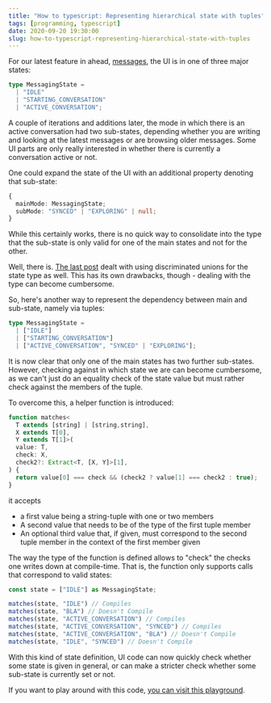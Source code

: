 ```yaml
---
title: "How to typescript: Representing hierarchical state with tuples"
tags: [programming, typescript]
date: 2020-09-20 19:30:00
slug: how-to-typescript-representing-hierarchical-state-with-tuples
---
```


For our latest feature in ahead, [messages][1], the UI is in one of three major states:

```typescript
type MessagingState = 
  | "IDLE" 
  | "STARTING_CONVERSATION" 
  | "ACTIVE_CONVERSATION";
```

A couple of iterations and additions later, the mode in which there is an active conversation had two sub-states, depending whether you are writing and looking at the latest messages or are browsing older messages. Some UI parts are only really interested in whether there is currently a conversation active or not.

One could expand the state of the UI with an additional property denoting that sub-state:

```typescript
{
  mainMode: MessagingState;
  subMode: "SYNCED" | "EXPLORING" | null;
}
```

While this certainly works, there is no quick way to consolidate into the type that the sub-state is only valid for one of the main states and not for the other.

<Info>

Well, there is. [The last post][previous] dealt with using discriminated unions for the state type as well. This has its own drawbacks, though - dealing with the type can become cumbersome.

</Info>

So, here's another way to represent the dependency between main and sub-state, namely via tuples:

```typescript
type MessagingState = 
  | ["IDLE"] 
  | ["STARTING_CONVERSATION"] 
  | ["ACTIVE_CONVERSATION", "SYNCED" | "EXPLORING"];
```

It is now clear that only one of the main states has two further sub-states. However, 
checking against in which state we are can become cumbersome, 
as we can't just do an equality check of the state value but must rather check against the members of the tuple.

To overcome this, a helper function is introduced:

```typescript
function matches<
  T extends [string] | [string,string], 
  X extends T[0], 
  Y extends T[1]>(
  value: T,
  check: X,
  check2?: Extract<T, [X, Y]>[1],
) {
  return value[0] === check && (check2 ? value[1] === check2 : true);
}
```

it accepts
* a first value being a string-tuple with one or two members
* A second value that needs to be of the type of the first tuple member
* An optional third value that, if given, must correspond to the second tuple member in the context of the first member given 

The way the type of the function is defined allows to "check" the checks one writes down at compile-time. That is, the function only supports calls that correspond to valid states:

```typescript
const state = ["IDLE"] as MessagingState;

matches(state, "IDLE") // Compiles
matches(state, "BLA") // Doesn't Compile
matches(state, "ACTIVE_CONVERSATION") // Compiles
matches(state, "ACTIVE_CONVERSATION", "SYNCED") // Compiles
matches(state, "ACTIVE_CONVERSATION", "BLA") // Doesn't Compile
matches(state, "IDLE", "SYNCED") // Doesn't Compile
```

With this kind of state definition, UI code can now quickly check whether some state is given in general, or can make a stricter check whether some sub-state is currently set or not.

If you want to play around with this code, [you can visit this playground][2].

[1]: https://www.aheadintranet.com/release-notes/09-09-2020
[2]: https://www.typescriptlang.org/play?ts=4.0.2#code/C4TwDgpgBAysCGxoF4oG0BEBJAIgGQFEMBdKAH3QxgBUBBAJWqwDkBxAfWYIHV2BhAPLMAagXoxaTISXKU+ACVrMuedrT5NRGADRQqATWZ8CODLIwEAGgAU8A+i1YkA3ACgAxgHsAdgGdgUP6IEACMUKiYuIQy8L6wCEjOUAD0yVACANIePv6BCRAATOFyisoEquqaRLoWNnYObDFxcMFJqelZ7V5+AUFIAMzFkfjVela29o5N8a0paTieEHHengFeALZgAJYANhCurgBmAK7e7sBbPlDriO4AFksAPNRQEAAeSN4AJnFo-gBOW28AHNSBQ-sBASDdACgaDdJZXh8IN84tQ0AAGYi6fRIz4-KDokLEAB8AApXFAoAA3eA7Y4QABchO0lKg9wg7gA1szLKyqRzuQUAPzMggff7wc7PXRoPlQfSktDE1wASigAG82f8IMBjv9vDS6QzMaRkOb2Q9uVAAGQ2qBkwVcorCy2c53hC20+kQZWkZmQhmqtwAXwO3Vyhy2-1yqBuwA5vjJfVCNSiRGDcyggf2Ed6nJ8X2K8cTyfyBRqCiUKjUGiwWkzqRz2R62bu0aLcduDyTKYreirZQqda0NRghmMpkbyUOdN8+1c7WoDygh08Ox2ngA7nCoFs4nSt-AQHFZzt53vDcAV-9Thd1hBdAAjY4BLYBL6LXzeADkAQg1IouynibLsEAAHSLmkearp4+rXsW3ZLGWwT9tgIw6Ho45GCYGDBuGOTrhBm7AmSGpRjGwAwgW3y6NeHZQCGwZAA
[previous]: /2020/06/14/how-to-typescript-in-react-i-can-haz-better-component-states/